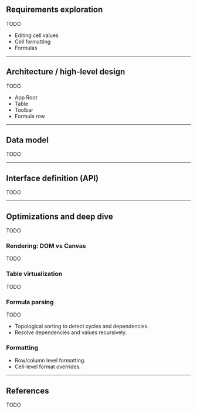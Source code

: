 ## Requirements exploration

TODO

- Editing cell values
- Cell formatting
- Formulas

---

## Architecture / high-level design

TODO

- App Root
- Table
- Toolbar
- Formula row

---

## Data model

TODO

---

## Interface definition (API)

TODO

---

## Optimizations and deep dive

TODO

### Rendering: DOM vs Canvas

TODO

### Table virtualization

TODO

### Formula parsing

TODO

- Topological sorting to detect cycles and dependencies.
- Resolve dependencies and values recursively.

### Formatting

- Row/column level formatting.
- Cell-level format overrides.

---

## References

TODO
